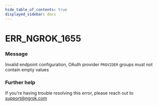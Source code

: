 ```yaml
---
hide_table_of_contents: true
displayed_sidebar: docs
---
```



# ERR_NGROK_1655

### Message

Invalid endpoint configuration, OAuth provider `PROVIDER` groups must not contain empty values

### Further help

If you're having trouble resolving this error, please reach out to [support@ngrok.com](mailto:support@ngrok.com?subject=Help%20with%20ERR_NGROK_1655)

<ErrorDetails error="err_ngrok_1655" />
